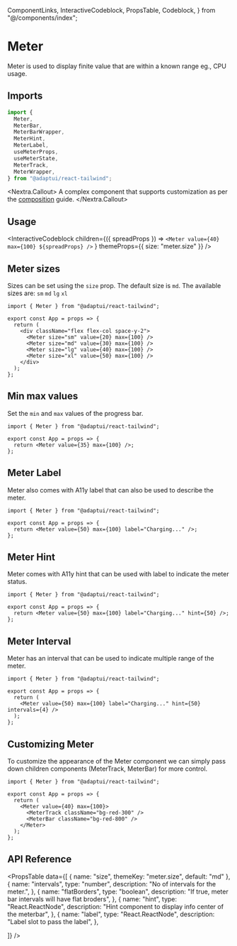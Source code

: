   ComponentLinks,
  InteractiveCodeblock,
  PropsTable,
  Codeblock,
} from "@/components/index";

# Meter

Meter is used to display finite value that are within a known range eg., CPU
usage.

<ComponentLinks github="meter" theme="meter" story="feedback-meter" />

## Imports

```js
import {
  Meter,
  MeterBar,
  MeterBarWrapper,
  MeterHint,
  MeterLabel,
  useMeterProps,
  useMeterState,
  MeterTrack,
  MeterWrapper,
} from "@adaptui/react-tailwind";
```

<Nextra.Callout>
  A complex component that supports customization as per the
  [composition](/docs/composition) guide.
</Nextra.Callout>

## Usage

<InteractiveCodeblock
  children={({ spreadProps }) =>
    `<Meter value={40} max={100} ${spreadProps} />`
  }
  themeProps={{ size: "meter.size" }}
/>

## Meter sizes

Sizes can be set using the `size` prop. The default size is `md`. The available
sizes are: `sm` `md` `lg` `xl`

<Codeblock live noInline>

```
import { Meter } from "@adaptui/react-tailwind";

export const App = props => {
  return (
    <div className="flex flex-col space-y-2">
      <Meter size="sm" value={20} max={100} />
      <Meter size="md" value={30} max={100} />
      <Meter size="lg" value={40} max={100} />
      <Meter size="xl" value={50} max={100} />
    </div>
  );
};
```

</Codeblock>

## Min max values

Set the `min` and `max` values of the progress bar.

<Codeblock live noInline>

```
import { Meter } from "@adaptui/react-tailwind";

export const App = props => {
  return <Meter value={35} max={100} />;
};
```

</Codeblock>

## Meter Label

Meter also comes with A11y label that can also be used to describe the meter.

<Codeblock live noInline>

```
import { Meter } from "@adaptui/react-tailwind";

export const App = props => {
  return <Meter value={50} max={100} label="Charging..." />;
};
```

</Codeblock>

## Meter Hint

Meter comes with A11y hint that can be used with label to indicate the meter
status.

<Codeblock live noInline>

```
import { Meter } from "@adaptui/react-tailwind";

export const App = props => {
  return <Meter value={50} max={100} label="Charging..." hint={50} />;
};
```

</Codeblock>

## Meter Interval

Meter has an interval that can be used to indicate multiple range of the meter.

<Codeblock live noInline>

```
import { Meter } from "@adaptui/react-tailwind";

export const App = props => {
  return (
    <Meter value={50} max={100} label="Charging..." hint={50} intervals={4} />
  );
};
```

</Codeblock>

## Customizing Meter

To customize the appearance of the Meter component we can simply pass down
children components (MeterTrack, MeterBar) for more control.

<Codeblock live noInline>

```
import { Meter } from "@adaptui/react-tailwind";

export const App = props => {
  return (
    <Meter value={40} max={100}>
      <MeterTrack className="bg-red-300" />
      <MeterBar className="bg-red-800" />
    </Meter>
  );
};
```

</Codeblock>

## API Reference

<PropsTable
  data={[
    { name: "size", themeKey: "meter.size", default: "md" },
    {
      name: "intervals",
      type: "number",
      description: "No of intervals for the meter.",
    },
    {
      name: "flatBorders",
      type: "boolean",
      description: "If true, meter bar intervals will have flat broders",
    },
    {
      name: "hint",
      type: "React.ReactNode",
      description: "Hint component to display info center of the meterbar",
    },
    {
      name: "label",
      type: "React.ReactNode",
      description: "Label slot to pass the label",
    },

]} />

```

```
